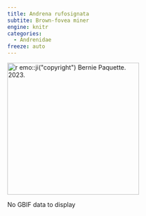 ```yaml
---
title: Andrena rufosignata
subtite: Brown-fovea miner
engine: knitr
categories:
  - Andrenidae
freeze: auto
---
```

[![`r emo::ji("copyright")` Bernie Paquette. 2023.](/files/no_bee.png){height=300}](https://inaturalist.ca/observations/162643376)

No GBIF data to display
